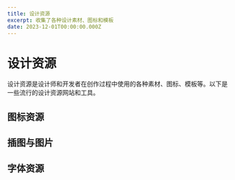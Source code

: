 ```yaml
---
title: 设计资源
excerpt: 收集了各种设计素材、图标和模板
date: 2023-12-01T00:00:00.000Z
---
```


# 设计资源

设计资源是设计师和开发者在创作过程中使用的各种素材、图标、模板等。以下是一些流行的设计资源网站和工具。

## 图标资源

<ResourceGrid>
  <ResourceCard 
    title="Iconify" 
    description="开源图标集合" 
    url="https://iconify.design" 
    icon="🔍"
    featured
  />
  <ResourceCard 
    title="Lucide Icons" 
    description="美观、一致的开源图标集" 
    url="https://lucide.dev" 
    icon="✨"
    featured
  />
  <ResourceCard 
    title="Font Awesome" 
    description="网页图标和 CSS 工具包" 
    url="https://fontawesome.com" 
    icon="🔤"
  />
</ResourceGrid>

## 插图与图片

<ResourceGrid>
  <ResourceCard 
    title="Unsplash" 
    description="免费高质量图片" 
    url="https://unsplash.com" 
    icon="📷"
  />
  <ResourceCard 
    title="unDraw" 
    description="开源插图" 
    url="https://undraw.co" 
    icon="🎨"
  />
  <ResourceCard 
    title="Freepik" 
    description="免费矢量图、照片和 PSD" 
    url="https://www.freepik.com" 
    icon="🖼️"
  />
</ResourceGrid>

## 字体资源

<ResourceGrid>
  <ResourceCard 
    title="Google Fonts" 
    description="免费开源字体" 
    url="https://fonts.google.com" 
    icon="🔤"
  />
  <ResourceCard 
    title="Adobe Fonts" 
    description="高质量字体服务" 
    url="https://fonts.adobe.com" 
    icon="🅰️"
  />
  <ResourceCard 
    title="Font Squirrel" 
    description="免费商用字体" 
    url="https://www.fontsquirrel.com" 
    icon="🐿️"
  />
  <ResourceCard 
    title="Google Fonts" 
    description="免费开源字体" 
    url="https://fonts.google.com" 
    icon="🔤"
  />
  <ResourceCard 
    title="Adobe Fonts" 
    description="高质量字体服务" 
    url="https://fonts.adobe.com" 
    icon="🅰️"
  />
  <ResourceCard 
    title="Font Squirrel" 
    description="免费商用字体" 
    url="https://www.fontsquirrel.com" 
    icon="🐿️"
  />
</ResourceGrid>

